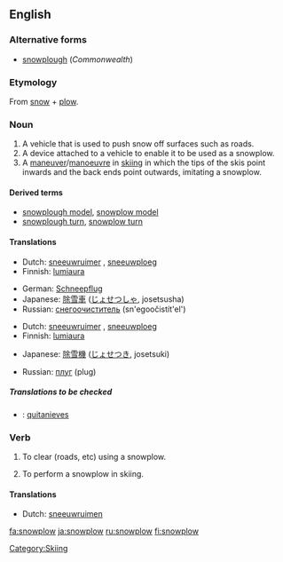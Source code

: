==English==

===Alternative forms===
*[[snowplough]] (''Commonwealth'')

===Etymology===
From [[snow]] + [[plow]].

===Noun===
{{en-noun}}

# A vehicle that is used to push snow off surfaces such as roads.
# A device attached to a vehicle to enable it to be used as a snowplow.
# A [[maneuver]]/[[manoeuvre]] in [[skiing]] in which the tips of the skis point inwards and the back ends point outwards, imitating a snowplow.

====Derived terms====
*[[snowplough model]], [[snowplow model]]
*[[snowplough turn]], [[snowplow turn]]

====Translations====
{{trans-top|vehicle}}
*Dutch: [[sneeuwruimer]] {{m}}, [[sneeuwploeg]] {{f}}
*Finnish: [[lumiaura]]
{{trans-mid}}
*German: [[Schneepflug]] {{m}}
*Japanese: [[除雪車]] ([[じょせつしゃ]], josetsusha)
*Russian: [[снегоочиститель]] (sn'egoočistít'el') {{m}}
{{trans-bottom}}

{{trans-top|device}}
*Dutch: [[sneeuwruimer]] {{m}}, [[sneeuwploeg]] {{f}}
*Finnish: [[lumiaura]]
{{trans-mid}}
*Japanese: [[除雪機]] ([[じょせつき]], josetsuki)
{{trans-bottom}}

{{trans-top|in skiing}}
{{trans-mid}}
*Russian: [[плуг]] (plug) {{m}}
{{trans-bottom}}

=====Translations to be checked=====
{{checktrans}}
<!--Remove this section once all of the translations below have been moved into the tables above.-->
*{{ttbc|Spanish}}: [[quitanieves]] {{m}}

===Verb===
{{en-verb}}

# {{transitive}} To clear (roads, etc) using a snowplow.
# {{intransitive}} To perform a snowplow in skiing.

====Translations====
{{trans-top|transitive: clear (roads, etc) using a snowplow}}
*Dutch: [[sneeuwruimen]]
{{trans-mid}}
{{trans-bottom}}

{{trans-top|intransitive: perform a snowplow in skiing}}
{{trans-mid}}
{{trans-bottom}}

[[Category:Skiing]]

[[fa:snowplow]]
[[ja:snowplow]]
[[ru:snowplow]]
[[fi:snowplow]]